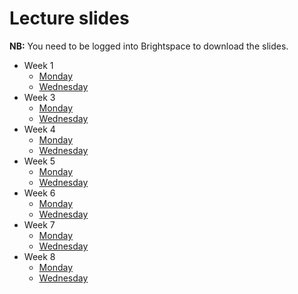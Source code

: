 
# Lecture slides {.unnumbered}

**NB:** You need to be logged into Brightspace to download the slides.

<!-- Upload slides to Brightspace using this link: -->
<!-- https://brightspace.au.dk/d2l/lp/manageFiles/main.d2l?ou=185077 -->

- Week 1
    - [Monday](https://brightspace.au.dk/d2l/common/viewFile.d2lfile/Content/L2NvbnRlbnQvZW5mb3JjZWQvMTQ1Njg1LUxSMzQ2NDkvQlAyMDI0X3dlZWsxX01vbmRheS5wZGY/BP2024_week1_Monday.pdf?ou=145685)
    - [Wednesday](https://brightspace.au.dk/d2l/common/viewFile.d2lfile/Content/L2NvbnRlbnQvZW5mb3JjZWQvMTQ1Njg1LUxSMzQ2NDkvQlAyMDI0X3dlZWsxX1dlZG5lc2RheS5wZGY/BP2024_week1_Wednesday.pdf?ou=145685)

- Week 3
    - [Monday](https://brightspace.au.dk/d2l/common/viewFile.d2lfile/Content/L2NvbnRlbnQvZW5mb3JjZWQvMTQ1Njg1LUxSMzQ2NDkvQlAyMDI0X3dlZWsyX01vbmRheS5wZGY/BP2024_week2_Monday.pdf?ou=145685)
    - [Wednesday](https://brightspace.au.dk/d2l/common/viewFile.d2lfile/Content/L2NvbnRlbnQvZW5mb3JjZWQvMTQ1Njg1LUxSMzQ2NDkvQlAyMDI0X3dlZWsyX1dlZG5lc2RheS5wZGY/BP2024_week2_Wednesday.pdf?ou=145685)

- Week 4
    - [Monday](https://brightspace.au.dk/d2l/common/viewFile.d2lfile/Content/L2NvbnRlbnQvZW5mb3JjZWQvMTQ1Njg1LUxSMzQ2NDkvQlAyMDI0X3dlZWszX01vbmRheS5wZGY/BP2024_week3_Monday.pdf?ou=145685)
    - [Wednesday](https://brightspace.au.dk/d2l/common/viewFile.d2lfile/Content/L2NvbnRlbnQvZW5mb3JjZWQvMTQ1Njg1LUxSMzQ2NDkvQlAyMDI0X3dlZWszX1dlZG5lc2RheS5wZGY/BP2024_week3_Wednesday.pdf?ou=145685)

- Week 5
    - [Monday](https://brightspace.au.dk/d2l/common/viewFile.d2lfile/Content/L2NvbnRlbnQvZW5mb3JjZWQvMTQ1Njg1LUxSMzQ2NDkvQlAyMDI0X3dlZWs0X01vbmRheS5wZGY/BP2024_week4_Monday.pdf?ou=145685)
    - [Wednesday](https://brightspace.au.dk/d2l/common/viewFile.d2lfile/Content/L2NvbnRlbnQvZW5mb3JjZWQvMTQ1Njg1LUxSMzQ2NDkvQlAyMDI0X3dlZWs0X1dlZG5lc2RheS5wZGY/BP2024_week4_Wednesday.pdf?ou=145685)


- Week 6
    - [Monday](https://brightspace.au.dk/d2l/common/viewFile.d2lfile/Content/L2NvbnRlbnQvZW5mb3JjZWQvMTg1MDc3LUxSNTE2NjIvV3JpdGluZ19jb2RlX2FuZF9kYXRhX3N0cnVjdHVyZXMucGRm/Writing_code_and_data_structures.pdf?ou=185077)
    - [Wednesday](https://brightspace.au.dk/d2l/common/viewFile.d2lfile/Content/L2NvbnRlbnQvZW5mb3JjZWQvMTg1MDc3LUxSNTE2NjIvUmVjdXJzaW9uLnBkZg/Recursion.pdf?ou=185077)


- Week 7
    - [Monday](https://brightspace.au.dk/d2l/common/viewFile.d2lfile/Content/L2NvbnRlbnQvZW5mb3JjZWQvMTg1MDc3LUxSNTE2NjIvcGFpcndpc2VfYWxpZ25tZW50LnBkZg/pairwise_alignment.pdf?ou=185077)
    - [Wednesday](https://brightspace.au.dk/d2l/common/viewFile.d2lfile/Content/L2NvbnRlbnQvZW5mb3JjZWQvMTg1MDc3LUxSNTE2NjIvUHl0aG9uX3Byb2plY3RzX2FuZF9hbGlnbm1lbnRfc2NvcmluZy5wZGY/Python_projects_and_alignment_scoring.pdf?ou=185077)

- Week 8
    - [Monday](https://brightspace.au.dk/d2l/common/viewFile.d2lfile/Content/L2NvbnRlbnQvZW5mb3JjZWQvMTg1MDc3LUxSNTE2NjIvbG9jYWxfYWxuX2FuZF9hZmluZS5wZGY/local_aln_and_afine.pdf?ou=185077)
    - [Wednesday](https://brightspace.au.dk/d2l/common/viewFile.d2lfile/Content/L2NvbnRlbnQvZW5mb3JjZWQvMTg1MDc3LUxSNTE2NjIvcHJvdF9zdWJzdF9tYXQucGRm/prot_subst_mat.pdf?ou=185077)

<!-- 
- Week 9
    - [Monday]()
   - The Wednesday lecture was canceled.

- Week 10
    - [Monday]()
    - [Wednesday]()

- Week 11
    - [Monday]()
    - [Wednesday]()

- Week 12
    - [Monday]()
    - [Wednesday]()

- Week 13
    - [Monday]()
    - [Wednesday]()

- Week 14
    - [Monday]()
    - [Wednesday]()

- Week 15
    - [Monday]()
    - [Wednesday]()

--> 
